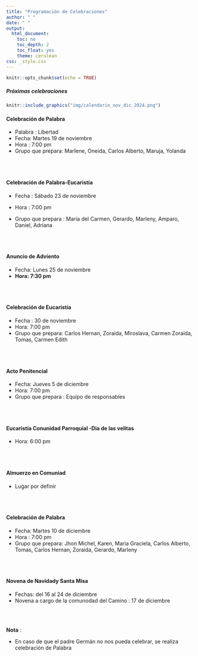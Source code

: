 ```yaml
---
title: "Programación de Celebraciones"
author: " "
date: " "
output:
  html_document:
    toc: no
    toc_depth: 2
    toc_float: yes
    theme: cerulean
css: _style.css
---
```


```r
knitr::opts_chunk$set(echo = TRUE)
```


##### **Próximas celebraciones**

```r
knitr::include_graphics("img/calendario_nov_dic_2024.png")
```


#### **Celebración de Palabra** 
* Palabra : Libertad
* Fecha: Martes 19 de noviembre
* Hora : 7:00 pm
* Grupo que prepara: Marlene, Oneida, Carlos Alberto, Maruja, Yolanda


<br><br>

#### **Celebración de Palabra-Eucaristía**
* Fecha : Sábado 23 de noviembre 
* Hora : 7:00 pm
* Grupo que prepara : Maria del Carmen, Gerardo, Marleny, Amparo, Daniel, Adriana
 
 
  <br><br>

#### **Anuncio de Adviento**
* Fecha: Lunes 25 de noviembre
* **Hora: 7:30 pm**

 
 
 <br><br>
 
#### **Celebración de Eucaristía**
* Fecha : 30 de noviembre 
* Hora: 7:00 pm
* Grupo que prepara: Carlos Hernan, Zoraida, Miroslava, Carmen Zoraida, Tomas, Carmen Edith

 <br><br>
 
#### **Acto Penitencial**
* Fecha: Jueves 5 de diciembre
* Hora: 7:00 pm
* Grupo que prepara : Equipo de responsables


 <br><br>
 
####  **Eucaristía Conunidad Parroquial -Dia de las velitas**
* Hora: 6:00 pm

  <br><br>
  
#### **Almuerzo en Comuniad**
* Lugar por definir
  
 <br><br>

 
#### **Celebración de Palabra**
* Fecha: Martes 10 de diciembre
* Hora : 7:00 pm
* Grupo que prepara: Jhon Michel, Karen, Maria Graciela, Carlos Alberto, Tomas, Carlos Hernan, Zoraida, Gerardo, Marleny


 <br><br>

#### **Novena de Navidady Santa Misa**
* Fechas: del 16 al 24 de diciembre
* Novena a cargo de la comunodad del Camino : 17 de diciembre

 <br><br>
 
 
 <!-- * Fecha: octubre 26 -->
<!-- * Grupo: Maria Graciela, Miroslava, Tomás, Yolanda, Carmen Zoraida -->
<!-- * Hora : 7:00 pm -->

<!-- </br> -->

<!-- * Fecha: noviembre 2 -->
<!-- * Grupo: Carlos Alberto, Gerardo, Marleny, Daniel, Adriana, Jhon Michel -->
<!-- * Hora : 7:00 pm -->

<!-- </br> -->


<!-- * Fecha: noviembre 9 -->
<!-- * Grupo: Maria del Carmen, Karen, Carmen Edith, Miroslava, Carmen Zoraida, Yolanda -->
<!-- * Hora : 7:00 pm -->

<!-- </br> -->


<!-- * Fecha: noviembre 16 -->
<!-- * Grupo: Carlos Alberto, Carmen Edith, Jhon Michel, Maria Graciela, Daniel, Adriana, Gerardo, Marlene -->
<!-- * Hora : 7:00 pm -->

<!-- </br> -->



<!-- * Fecha : septiembe 21 -->
<!-- * Grupo : Yolanda, María del Carmen, Amparo, Carmen Edith, Gerardo, Marlene -->




<!-- * Fecha : septiembre 28 -->
<!-- * Grupo : Carlos Hernan, Zoraida, Marlene, Oneida, María Graciela, Carmen Zoraida -->

<!-- </br> -->


<!-- * Fecha : octubre 5 -->
<!-- * Grupo : Miroslava, Jhon Michel, Karen, Maruja, Marlene, Amparo -->

<!-- </br> -->


<!-- * Fecha : octubre 12  -->
<!-- * Grupo : Carmen Zoraida, Yolanda, Carlos Hernan, Zoraida, Oneida, Carmen Edith -->

<!-- </br> -->



<!-- * Fecha :  agosto 24 -->
<!-- * Grupo : Carmen Edith, Carlos Hernan, Zoraida, Miroslava, Marlene -->

<!-- </br> -->

<!-- * Fecha :  agosto 31 -->
<!-- * Grupo : Tomas,  Jhon Michel, Carlos Alberto, Karen, Maruja -->

<!-- </br> -->


<!-- * Fecha :  septiembre 7  -->
<!-- * Grupo :  Oneida, Amparo, Daniel, Adriana -->

<!-- </br> -->

<!-- * Fecha : septiembre 14 -->
<!-- * Grupo : Marial del Carmen, Karen, Marlene, Daniel, Adriana -->




<!-- * Fecha:  Julio 20 -->
<!-- * Grupo : Miroslava, Daniel-Adriana, Gerardo-Marlene -->

<!-- </br> -->

<!-- * Fecha: Julio 27 -->
<!-- * Grupo: Carlos Hernan- Zoraida, Marlene, Jhon Michel, Carmen Zoraida, Yolanda -->

<!-- </br> -->

<!-- * Fecha: Agosto 3 -->
<!-- * Grupo: Carmen Edith, Maria del Carmen, Tomas, Carlos Alberto -->

<!-- </br> -->

<!-- * Fecha: Agosto 10 -->
<!-- * Grupo: Yolanda, Maria del Carmen, Carlos Hernan-Zoraida, Gerardo-Marlene, Tomas -->

<!-- </br> -->

**Nota** : 

* En caso de que el padre Germán no nos pueda celebrar, se realiza celebración de Palabra
